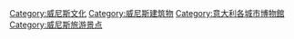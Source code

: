{{Commonscat|Museums in Venice}}

[[Category:威尼斯文化|Category:威尼斯文化]]
[[Category:威尼斯建筑物|Category:威尼斯建筑物]]
[[Category:意大利各城市博物館|Category:意大利各城市博物館]]
[[Category:威尼斯旅游景点|Category:威尼斯旅游景点]]
